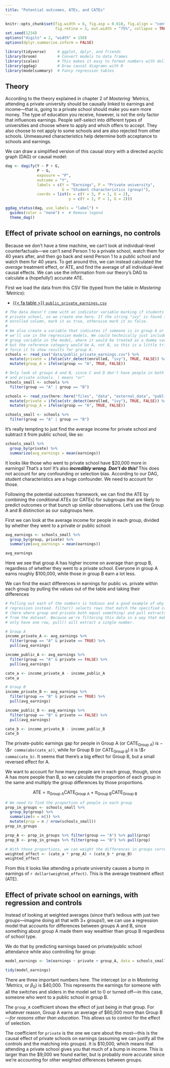 ```yaml
---
title: "Potential outcomes, ATEs, and CATEs"
---
```


```r
knitr::opts_chunk$set(fig.width = 6, fig.asp = 0.618, fig.align = "center",
                      fig.retina = 3, out.width = "75%", collapse = TRUE)
set.seed(1234)
options("digits" = 2, "width" = 150)
options(dplyr.summarise.inform = FALSE)
```

```r
library(tidyverse)     # ggplot, dplyr, and friends
library(broom)         # Convert models to data frames
library(scales)        # This makes it easy to format numbers with dollar(), comma(), etc.
library(ggdag)         # Draw causal diagrams with R
library(modelsummary)  # Fancy regression tables
```

## Theory

According to the theory explained in chapter 2 of *Mastering 'Metrics*, attending a private university should be causally linked to earnings and income---that is, going to a private school should make you earn more money. The type of education you receive, however, is not the only factor that influences earnings. People self-select into different types of universities and choose where to apply and which offers to accept. They also choose to not apply to some schools and are also rejected from other schools. Unmeasured characteristics help determine both acceptance to schools and earnings.

We can draw a simplified version of this causal story with a directed acyclic graph (DAG) or causal model:

```r
dag <- dagify(Y ~ P + G,
              P ~ G,
              exposure = "P",
              outcome = "Y",
              labels = c(Y = "Earnings", P = "Private university",
                         G = "Student characteristics (group)"),
              coords = list(x = c(Y = 3, P = 1, G = 2),
                            y = c(Y = 1, P = 1, G = 2)))

ggdag_status(dag, use_labels = "label") +
  guides(color = "none") +  # Remove legend
  theme_dag()
```

## Effect of private school on earnings, no controls

Because we don't have a time machine, we can't look at individual-level counterfactuals---we can't send Person 1 to a private school, watch them for 40 years after, and then go back and send Person 1 to a public school and watch them for 40 years. To get around this, we can instead calculated the *average* treatment effect, or ATE, and find the average of all individual-level causal effects. We can use the information from our theory's DAG to calculate a (hopefully!) accurate ATE.

First we load the data from this CSV file (typed from the table in *Mastering 'Metrics*):

- [{{< fa table >}} `public_private_earnings.csv`](/files/data/external_data/public_private_earnings.csv)

```r
# The data doesn't come with an indicator variable marking if students went to a
# private school, so we create one here. If the string "ivy" is found in the
# enrolled column, mark it as true, otherwise mark it as false.
#
# We also create a variable that indicates if someone is in group A or not that
# we'll use in the regression models. We could technically just include the
# group variable in the model, where it would be treated as a dummy variable,
# but the reference category would be A, not B, so this is a little trick to
# force it to show results for group A.
schools <- read_csv("data/public_private_earnings.csv") %>%
  mutate(private = ifelse(str_detect(enrolled, "ivy"), TRUE, FALSE)) %>%
  mutate(group_A = ifelse(group == "A", TRUE, FALSE))

# Only look at groups A and B, since C and D don't have people in both public
# and private schools. | means "or"
schools_small <- schools %>%
  filter(group == "A" | group == "B")
```

```r
schools <- read_csv(here::here("files", "data", "external_data", "public_private_earnings.csv")) %>%
  mutate(private = ifelse(str_detect(enrolled, "ivy"), TRUE, FALSE)) %>%
  mutate(group_A = ifelse(group == "A", TRUE, FALSE))

schools_small <- schools %>%
  filter(group == "A" | group == "B")
```

It's really tempting to just find the average income for private school and subtract it from public school, like so:

```r
schools_small %>%
  group_by(private) %>%
  summarize(avg_earnings = mean(earnings))
```

It looks like those who went to private school have \$20,000 more in earnings! That's a ton! It's also ***incredibly wrong***. ***Don't do this!*** This does not account for any confounding or selection bias. According to our DAG, student characteristics are a huge confounder. We need to account for those.

Following the potential outcomes framework, we can find the ATE by combining the conditional ATEs (or CATEs) for subgroups that are likely to predict outcomes or that bunch up similar observations. Let's use the Group A and B distinction as our subgroups here.

First we can look at the average income for people in each group, divided by whether they went to a private or public school:

```r
avg_earnings <- schools_small %>%
  group_by(group, private) %>%
  summarize(avg_earnings = mean(earnings))

avg_earnings
```

Here we see that group A has higher income on average than group B, regardless of whether they went to a private school. Everyone in group A earns roughly \$100,000, while those in group B earn a lot less.

We can find the exact differences in earnings for public vs. private within each group by pulling the values out of the table and taking their differences

```r
# Pulling out each of the numbers is tedious and a good example of why we use
# regression instead. filter() selects rows that match the specified conditions
# (here where group and private both equal something) and pull extracts a column
# from the dataset. Because we're filtering this data in a way that makes it
# only have one row, pull() will extract a single number.

# Group A
income_private_A <- avg_earnings %>%
  filter(group == "A" & private == TRUE) %>%
  pull(avg_earnings)

income_public_A <- avg_earnings %>%
  filter(group == "A" & private == FALSE) %>%
  pull(avg_earnings)

cate_a <- income_private_A - income_public_A
cate_a

# Group B
income_private_B <- avg_earnings %>%
  filter(group == "B" & private == TRUE) %>%
  pull(avg_earnings)

income_public_B <- avg_earnings %>%
  filter(group == "B" & private == FALSE) %>%
  pull(avg_earnings)

cate_b <- income_private_B - income_public_B
cate_b
```

The private-public earnings gap for people in Group A (or $\text{CATE}_\text{Group A}$) is −\\\$`r comma(abs(cate_a))`, while for Group B (or $\text{CATE}_\text{Group B}$) it is \\\$`r comma(cate_b)`. It seems that there's a big effect for Group B, but a small reversed effect for A.

We want to account for how many people are in each group, though, since A has more people than B, so we calculate the proportion of each group in the same and multiply the group differences by those proportions.

$$
\text{ATE} = \pi_\text{Group A} \text{CATE}_\text{Group A} + \pi_\text{Group B} \text{CATE}_\text{Group B}
$$

```r
# We need to find the proportion of people in each group
prop_in_groups <- schools_small %>%
  group_by(group) %>%
  summarize(n = n()) %>%
  mutate(prop = n / nrow(schools_small))
prop_in_groups

prop_A <- prop_in_groups %>% filter(group == "A") %>% pull(prop)
prop_B <- prop_in_groups %>% filter(group == "B") %>% pull(prop)

# With those proportions, we can weight the differences in groups correctly
weighted_effect <- (cate_a * prop_A) + (cate_b * prop_B)
weighted_effect
```

From this it looks like attending a private university causes a bump in earnings of `r dollar(weighted_effect)`. This is the average treatment effect (ATE).


## Effect of private school on earnings, with regression and controls

Instead of looking at weighted averages (since that's tedious with just two groups—imagine doing all that with 3+ groups!), we can use a regression model that accounts for differences between groups A and B, since something about group A made them way wealthier than group B regardless of school type.

We do that by predicting earnings based on private/public school attendance while also controlling for group:

```r
model_earnings <- lm(earnings ~ private + group_A, data = schools_small)
```

```r
tidy(model_earnings)
```

There are three important numbers here. The intercept (or $\alpha$ in *Mastering 'Metrics*, or $\beta_0$) is \$40,000. This represents the earnings for someone with all the switches and sliders in the model set to 0 or turned off—in this case, someone who went to a public school in group B.

The `group_A` coefficient shows the effect of just being in that group. For whatever reason, Group A earns an average of \$60,000 more than Group B—*for reasons other than education*. This allows us to control for the effect of selection.

The coefficient for `private` is the one we care about the most—this is the causal effect of private schools on earnings (assuming we can justify all the controls and the matching into groups). It is <span>\$</span>10,000, which means that attending a private school gives you that much of a bump in income. This is larger than the <span>\$</span>9,000 we found earlier, but is probably more accurate since we're accounting for other weighted differences between groups.
